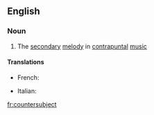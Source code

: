 ==English==

===Noun===
{{wikipedia}}
{{en-noun}}

# {{music}} The [[secondary]] [[melody]] in [[contrapuntal]] [[music]]

====Translations====
{{trans-top|countersubject}}
* French: {{t|fr|contre-sujet|m}}
{{trans-mid}}
* Italian: {{t-|it|controsoggetto|m}}
{{trans-bottom}}

[[fr:countersubject]]